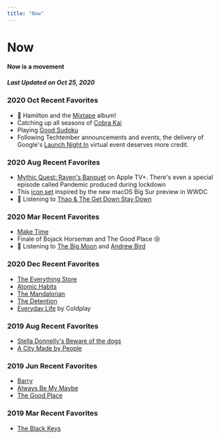 ```yaml
---
title: "Now"
---
```


# Now

#### Now is a movement

##### Last Updated on Oct 25, 2020

### 2020 Oct Recent Favorites
- 🎵 Hamilton and the [Mixtape](https://open.spotify.com/album/5AgsHUKFxr5DApRCmulIqJ?si=0LNFnb8uQi6szQrhIbZl_Q) album! 
- Catching up all seasons of [Cobra Kai](https://www.youtube.com/watch?v=WtjskFP7Ce0&t=136s)
- Playing [Good Sudoku](https://www.playgoodsudoku.com/)
- Following Techtember announcements and events, the delivery of Google's [Launch Night In](https://www.youtube.com/watch?v=q2HSJHOMDyk) virtual event deserves more credit.

### 2020 Aug Recent Favorites
- [Mythic Quest: Raven's Banquet](https://www.youtube.com/watch?v=pMaPCYRPhY0) on Apple TV+. There's even a special episode called Pandemic produced during lockdown
- This [icon set](https://twitter.com/Gavmn/status/1281254466751270912) inspired by the new macOS Big Sur preview in WWDC
- 🎵 Listening to [Thao & The Get Down Stay Down](https://open.spotify.com/album/3SYjUBg5uOq779VJh3jRb5?si=4zcXBAleRaq-YvlMuStcQA)

### 2020 Mar Recent Favorites
- [Make Time](https://www.bookdepository.com/Make-Time-Jake-Knapp/9780593079584?ref=grid-view&a_aid=desktopofsamuel)
- Finale of Bojack Horseman and The Good Place 😢
- 🎵 Listening to [The Big Moon](https://open.spotify.com/artist/0KU55rzxAihPhi27MAuz9O) and [Andrew Bird](https://www.npr.org/2016/05/25/479454859/andrew-bird-tiny-desk-concert)

### 2020 Dec Recent Favorites
- [The Everything Store](https://www.bookdepository.com/The-Everything-Store--Jeff-Bezos-and-the-Age-of-Amazon/9780552167833/?a_aid=desktopofsamuel)
- [Atomic Habits](https://www.bookdepository.com/Atomic-Habits-James-Clear/9781847941831/?a_aid=desktopofsamuel)
- [The Mandalorian](https://image.insider.com/5de2bba479d7577cd722e553?width=1100&format=jpeg&auto=webp)
- [The Detention](https://www.youtube.com/watch?v=ktuwTuuoQIE)
- [Everyday Life](https://open.spotify.com/album/2FeyIYDDAQqcOJKOKhvHdr?si=GM_O3XopT4qX_qw-7Yx-iw) by Coldplay

### 2019 Aug Recent Favorites
- [Stella Donnelly's Beware of the dogs](https://open.spotify.com/album/1pKIMs0GEePXjDC2EiYEb7?si=ch5tDn3RRf-fFiiwNb7zXw)
- [A City Made by People](https://www.acitymadebypeople.com/)

### 2019 Jun Recent Favorites
- [Barry](https://www.youtube.com/watch?v=-xZFQjeZwaw)
- [Always Be My Maybe](https://open.spotify.com/track/7wsRS8wZuK1SxsS1XZCmaW?si=ApnKjSAwRfiqMNnCqUxHHw)
- [The Good Place](https://media.giphy.com/media/l3mZ36q0iqikJhzWw/giphy.gif)

### 2019 Mar Recent Favorites
- [The Black Keys](https://www.youtube.com/watch?v=JILfwu5AWIQ)